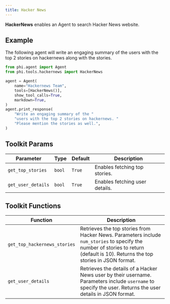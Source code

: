 ```yaml
---
title: Hacker News
---
```


**HackerNews** enables an Agent to search Hacker News website.

## Example

The following agent will write an engaging summary of the users with the top 2 stories on hackernews along with the stories.

```python cookbook/tools/hackernews.py
from phi.agent import Agent
from phi.tools.hackernews import HackerNews

agent = Agent(
    name="Hackernews Team",
    tools=[HackerNews()],
    show_tool_calls=True,
    markdown=True,
)
agent.print_response(
    "Write an engaging summary of the "
    "users with the top 2 stories on hackernews. "
    "Please mention the stories as well.",
)
```

## Toolkit Params

| Parameter | Type | Default | Description |
|-----------|------|---------|-------------|
| `get_top_stories` | `bool` | `True` | Enables fetching top stories. |
| `get_user_details` | `bool` | `True` | Enables fetching user details. |

## Toolkit Functions

| Function | Description |
|----------|-------------|
| `get_top_hackernews_stories` | Retrieves the top stories from Hacker News. Parameters include `num_stories` to specify the number of stories to return (default is 10). Returns the top stories in JSON format. |
| `get_user_details` | Retrieves the details of a Hacker News user by their username. Parameters include `username` to specify the user. Returns the user details in JSON format. |
